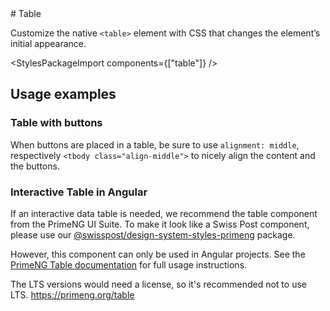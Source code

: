 
<Meta of={TableStories} />

<div className="docs-title">
  # Table

  <link-design of={JSON.stringify(TableStories)}></link-design>
</div>

<PackageTag meta={meta}/>

<div className="lead">
  Customize the native <code>&lt;table&gt;</code> element with CSS that changes the element’s
  initial appearance.
</div>

<Canvas sourceState="shown" of={TableStories.Default} />
<div className="hide-col-default">
  <Controls of={TableStories.Default} />
</div>

<StylesPackageImport components={["table"]} />

## Usage examples

### Table with buttons

When buttons are placed in a table, be sure to use `alignment: middle`, respectively `<tbody class="align-middle">` to nicely align the content and the buttons.

<Canvas of={TableStories.TableWithButtons} />

### Interactive Table in Angular

If an interactive data table is needed, we recommend the table component from the PrimeNG UI Suite. To make it look like a Swiss Post component, please use our [@swisspost/design-system-styles-primeng](/?path=/docs/d2112bed-c611-4098-a1ad-e654f7d622e7--docs) package.

However, this component can only be used in Angular projects. See the [PrimeNG Table documentation](https://primeng.org/table) for full usage instructions.

The LTS versions would need a license, so it's recommended not to use LTS.
https://primeng.org/table

